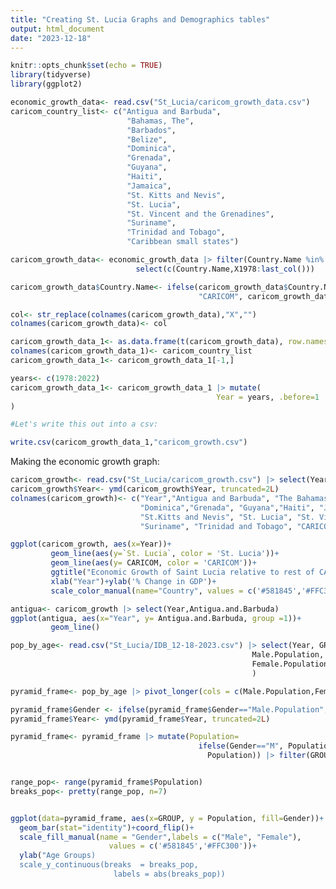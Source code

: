 ```yaml
---
title: "Creating St. Lucia Graphs and Demographics tables"
output: html_document
date: "2023-12-18"
---
```


```r
knitr::opts_chunk$set(echo = TRUE)
library(tidyverse)
library(ggplot2)
```

```r
economic_growth_data<- read.csv("St_Lucia/caricom_growth_data.csv")
caricom_country_list<- c("Antigua and Barbuda",
                          "Bahamas, The",
                          "Barbados",
                          "Belize",
                          "Dominica",
                          "Grenada",
                          "Guyana",
                          "Haiti",
                          "Jamaica",
                          "St. Kitts and Nevis",
                          "St. Lucia",
                          "St. Vincent and the Grenadines",
                          "Suriname",
                          "Trinidad and Tobago",
                          "Caribbean small states")

caricom_growth_data<- economic_growth_data |> filter(Country.Name %in% caricom_country_list) |> 
                            select(c(Country.Name,X1978:last_col()))

caricom_growth_data$Country.Name<- ifelse(caricom_growth_data$Country.Name=="Caribbean small states",
                                          "CARICOM", caricom_growth_data$Country.Name)

col<- str_replace(colnames(caricom_growth_data),"X","")
colnames(caricom_growth_data)<- col

caricom_growth_data_1<- as.data.frame(t(caricom_growth_data), row.names=c(1:46))
colnames(caricom_growth_data_1)<- caricom_country_list
caricom_growth_data_1<- caricom_growth_data_1[-1,]

years<- c(1978:2022)
caricom_growth_data_1<- caricom_growth_data_1 |> mutate(
                                              Year = years, .before=1
)

#Let's write this out into a csv:

write.csv(caricom_growth_data_1,"caricom_growth.csv")

```

Making the economic growth graph:

```r
caricom_growth<- read.csv("St_Lucia/caricom_growth.csv") |> select(Year:Caribbean.small.states)
caricom_growth$Year<- ymd(caricom_growth$Year, truncated=2L)
colnames(caricom_growth)<- c("Year","Antigua and Barbuda", "The Bahamas","Barbados", "Belize",
                             "Dominica","Grenada", "Guyana","Haiti", "Jamaica",
                             "St.Kitts and Nevis", "St. Lucia", "St. Vincent and the Grenadines",
                             "Suriname", "Trinidad and Tobago", "CARICOM")

ggplot(caricom_growth, aes(x=Year))+
         geom_line(aes(y=`St. Lucia`, color = 'St. Lucia'))+
         geom_line(aes(y= CARICOM, color = 'CARICOM'))+
         ggtitle("Economic Growth of Saint Lucia relative to rest of CARICOM")+
         xlab("Year")+ylab('% Change in GDP')+
         scale_color_manual(name="Country", values = c('#581845','#FFC300') )
```

```r

antigua<- caricom_growth |> select(Year,Antigua.and.Barbuda)
ggplot(antigua, aes(x="Year", y= Antigua.and.Barbuda, group =1))+ 
         geom_line()

```



```r
pop_by_age<- read.csv("St_Lucia/IDB_12-18-2023.csv") |> select(Year, GROUP,
                                                      Male.Population,
                                                      Female.Population,
                                                      )

pyramid_frame<- pop_by_age |> pivot_longer(cols = c(Male.Population,Female.Population),names_to = "Gender", values_to="Population") 

pyramid_frame$Gender <- ifelse(pyramid_frame$Gender=="Male.Population", "M","F")
pyramid_frame$Year<- ymd(pyramid_frame$Year, truncated=2L)

pyramid_frame<- pyramid_frame |> mutate(Population=
                                          ifelse(Gender=="M", Population*(-1),
                                            Population)) |> filter(GROUP!= "100+") |>filter(GROUP!="TOTAL") 


range_pop<- range(pyramid_frame$Population)
breaks_pop<- pretty(range_pop, n=7)


ggplot(data=pyramid_frame, aes(x=GROUP, y = Population, fill=Gender))+
  geom_bar(stat="identity")+coord_flip()+
  scale_fill_manual(name = "Gender",labels = c("Male", "Female"),
                      values = c('#581845','#FFC300'))+
  ylab("Age Groups)
  scale_y_continuous(breaks  = breaks_pop,
                       labels = abs(breaks_pop))


```

